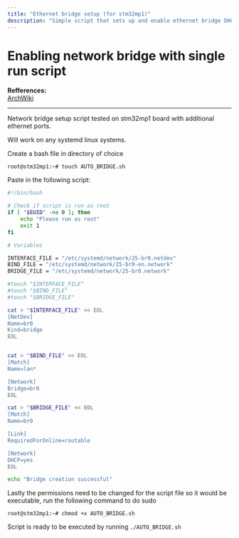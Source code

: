 ```yaml
---
title: "Ethernet bridge setup (for stm32mp1)"
description: "Simple script that sets up and enable ethernet bridge DHCP"
---
```


# Enabling network bridge with single run script

**Refferences:**  
[ArchWiki](https://wiki.archlinux.org/title/Systemd-networkd#Bridge_interface) 

---

Network bridge setup script tested on stm32mp1 board with additional ethernet ports.

Will work on any systemd linux systems.



Create a bash file in directory of choice
<pre class="codecontainer"><code class="language-ini"><span class="code">root@stm32mp1:~#</span><span class="command"> touch AUTO_BRIDGE.sh</span></code></pre>



Paste in the following script:
```bash
#!/bin/bash

# Check if script is run as root
if [ "$EUID" -ne 0 ]; then
    echo "Please run as root"
    exit 1
fi

# Variables

INTERFACE_FILE = "/etc/systemd/network/25-br0.netdev"
BIND_FILE = "/etc/systemd/network/25-br0-en.network"
BRIDGE_FILE = "/etc/systemd/network/25-br0.network"

#touch "$INTERFACE_FILE"
#touch "$BIND_FILE"
#touch "$BRIDGE_FILE"

cat > "$INTERFACE_FILE" << EOL
[NetDev]
Name=br0
Kind=bridge
EOL


cat > "$BIND_FILE" << EOL
[Match]
Name=lan*

[Network]
Bridge=br0
EOL

cat > "$BRIDGE_FILE" << EOL
[Match]
Name=br0

[Link]
RequiredForOnline=routable

[Network]
DHCP=yes
EOL

echo "Bridge creation successful"
```

Lastly the permissions need to be changed for the script file so it would be executable, run the following command to do sudo
<pre class="codecontainer"><code class="language-ini"><span class="code">root@stm32mp1:~#</span><span class="command"> chmod +x AUTO_BRIDGE.sh</span></code></pre>

Script is ready to be executed by running `./AUTO_BRIDGE.sh`
